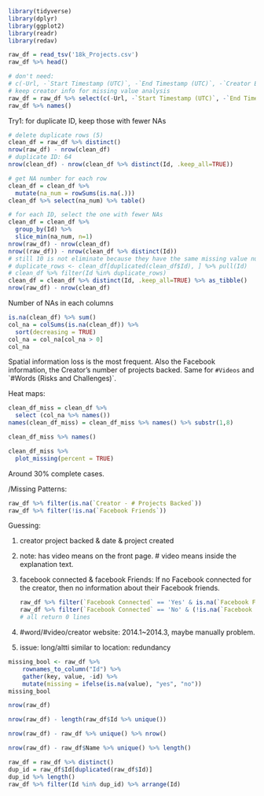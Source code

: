 ```r
library(tidyverse)
library(dplyr)
library(ggplot2)
library(readr)
library(redav)
```

```r
raw_df = read_tsv('18k_Projects.csv')
raw_df %>% head()
```

```r
# don't need:
# c(-Url, -`Start Timestamp (UTC)`, -`End Timestamp (UTC)`, -`Creator Bio`, -`Creator Website`)
# keep creator info for missing value analysis
raw_df = raw_df %>% select(c(-Url, -`Start Timestamp (UTC)`, -`End Timestamp (UTC)`))
raw_df %>% names()
```

Try1: for duplicate ID, keep those with fewer NAs

```r
# delete duplicate rows (5)
clean_df = raw_df %>% distinct()
nrow(raw_df) - nrow(clean_df)
# duplicate ID: 64
nrow(clean_df) - nrow(clean_df %>% distinct(Id, .keep_all=TRUE))

# get NA number for each row
clean_df = clean_df %>% 
  mutate(na_num = rowSums(is.na(.)))
clean_df %>% select(na_num) %>% table()

# for each ID, select the one with fewer NAs
clean_df = clean_df %>% 
  group_by(Id) %>% 
  slice_min(na_num, n=1)
nrow(raw_df) - nrow(clean_df) 
nrow((raw_df)) - nrow(clean_df %>% distinct(Id))
# still 10 is not eliminate because they have the same missing value number
# duplicate_rows <- clean_df[duplicated(clean_df$Id), ] %>% pull(Id)
# clean_df %>% filter(Id %in% duplicate_rows)
clean_df = clean_df %>% distinct(Id, .keep_all=TRUE) %>% as_tibble()
nrow(raw_df) - nrow(clean_df) 


```

Number of NAs in each columns

```r
is.na(clean_df) %>% sum()
col_na = colSums(is.na(clean_df)) %>%
  sort(decreasing = TRUE)
col_na = col_na[col_na > 0]
col_na
```

Spatial information loss is the most frequent. Also the Facebook information, the Creator's number of projects backed. Same for `#Videos` and \`#Words (Risks and Challenges)\`.

Heat maps:

```r
clean_df_miss = clean_df %>% 
  select (col_na %>% names())
names(clean_df_miss) = clean_df_miss %>% names() %>% substr(1,8)

clean_df_miss %>% names()

clean_df_miss %>% 
  plot_missing(percent = TRUE)
```

Around 30% complete cases.

/Missing Patterns:

```r
raw_df %>% filter(is.na(`Creator - # Projects Backed`))
raw_df %>% filter(!is.na(`Facebook Friends`))
```

Guessing:

1.  creator project backed & date & project created

2.  note: has video means on the front page. \# video means inside the explanation text.

3.  facebook connected & facebook Friends: If no Facebook connected for the creator, then no information about their Facebook friends.

    ```r
    raw_df %>% filter(`Facebook Connected` == 'Yes' & is.na(`Facebook Friends`))
    raw_df %>% filter(`Facebook Connected` == 'No' & (!is.na(`Facebook Friends`)))
    # all return 0 lines
    ```

4.  #word/#video/creator website: 2014.1\~2014.3, maybe manually problem.

5.  issue: long/altti similar to location: redundancy

```r
missing_bool <- raw_df %>% 
    rownames_to_column("Id") %>% 
    gather(key, value, -id) %>% 
    mutate(missing = ifelse(is.na(value), "yes", "no"))
missing_bool
```

```r
nrow(raw_df)
```

```r
nrow(raw_df) - length(raw_df$Id %>% unique())
```

```r
nrow(raw_df) - raw_df %>% unique() %>% nrow()
```

```r
nrow(raw_df) - raw_df$Name %>% unique() %>% length()
```

```r
raw_df = raw_df %>% distinct()
dup_id = raw_df$Id[duplicated(raw_df$Id)]
dup_id %>% length()
raw_df %>% filter(Id %in% dup_id) %>% arrange(Id)
```
